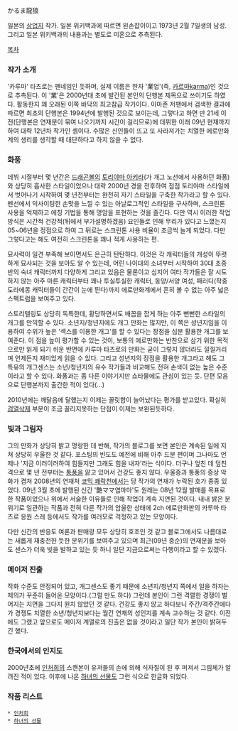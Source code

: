 かるま龍狼

일본의 [[상업지]] 작가.  일본 위키백과에 따르면 왼손잡이이고 1973년 2월 7일생의 남성. 그리고 일본 위키백과의 내용과는 별도로 미혼으로 추측된다.

[[목차]]

=== 작가 소개 ===
'카루마' 타츠로는 펜네임인 듯하며, 실제 이름은 한자 '業업'(즉, [[카르마]]karma)인 것으로 추측된다.  이 '業'은 2000년대 초에 발간된 본인의 단행본 제목으로 쓰이기도 하였다.  활동한지 꽤 오래된 이쪽 바닥의 최고참급 작가이다. 아마존 저팬에서 검색한 결과에 따르면 최초의 단행본은 1994년에 발행된 것으로 보이는데, 그렇다고 하면 만 21세 이전(단행본은 연재분이 묶여 나오기까지 시간이 걸리므로)에 데뷔한 이래 09년 현재까지 하여 대략 12년차 작가인 셈이다.  수많은 신인들이 뜨고 또 사라져가는 치열한 에로만화계의 생리를 생각할 때 대단하다고 하지 않을 수 없다.

=== 화풍 ===
데뷔 시절부터 몇 년간은 [[드래곤볼]]의 [[토리야마 아키라]](가 개그 노선에서 사용하던 화풍)와 상당히 흡사한 스타일이었으나 대략 2000년 경을 전후하여 점점 토리야마 스타일에서 벗어나기 시작하여 몇 년전부터는 완전히 자기 스타일을 구축한 작가라고 할 수 있다.  펜선에서 익사이팅한 손맛을 느낄 수 있는 아날로그적인 스타일을 구사하며, 스크린톤 사용을 억제하고 에칭 기법을 통해 명암을 표현하는 것을 즐긴다.  다만 역시 이러한 작업 방식은 시간적 건강적(뒤에서 부가설명하겠음) 요인들로 인해 무리가 있다고 느꼈는지 05~06년을 정점으로 하여 그 뒤로는 스크린톤 사용 비율이 조금씩 늘게 되었다.  다만 그렇다고는 해도 여전히 스크린톤을 꽤나 적게 사용하는 편.

묘사력이 일견 부족해 보이면서도 은근히 탄탄하다.  이것은 각 캐릭터들의 개성이 뚜렷하게 묘사되는 것을 보아도 알 수 있는데, 어린 나이대의 소녀부터 시작하여 30대 초중반의 숙녀 캐릭터까지 다양하게 그리고 있음은 물론이고 심지어 여타 작가들은 잘 시도하지 않는 아주 마른 캐릭터부터 꽤나 투실투실한 캐릭터, 동양/서양 여성, 패러디(작중 도라에몽 캐릭터들이 간간이 눈에 띈다)까지 에로만화계에서 흔히 볼 수 없는 아주 넓은 스펙트럼을 보여주고 있다.

스토리텔링도 상당히 독특한데, 황당하면서도 배꼽을 잡게 하는 아주 뻔뻔한 스타일의 개그를 만끽할 수 있다.  소년지/청년지에도 개그 만화는 많지만, 이 쪽은 성년지임을 이용하여 수위가 높은 '섹스를 이용한 개그'를 할 수 있다는 장점을 십분 활용한 개그를 보여준다.  이 점을 높이 평가할 수 있는 것이, 보통의 에로만화는 반찬으로 삼기 위한 목적으로만 읽게 되기 쉬운 반면에 카루마 타츠로의 만화는 굳이 그렇지 않더라도 낄낄거리며 언제든지 재미있게 읽을 수 있다.  그리고 성년지의 장점을 활용한 개그라고 해도 그 특유의 개그센스는 소년/청년지의 유수 작가들과 비교해도 전혀 손색이 없는 높은 수준이라고 할 수 있다. 화풍과는 좀 다른 이야기지만 쇼타물에도 관심이 있는 듯. 단편 모음으로 단행본까지 출간한 적이 있다(...)

2010년에는 깨달음에 달했는지 이제는 꼴릿함이 늘어났다는 평가를 받고있다. 확실히 [[검열삭제]] 부분이 조금 꼴리지못하는 단점이 이제는 보완된듯하다.

=== 빛과 그림자 ===
그의 만화가 상당히 밝고 명랑한 데 반해, 작가의 블로그를 보면 본인은 계속된 일에 지쳐 상당히 우울한 것 같다.  포스팅의 빈도도 예전에 비해 아주 드문 편이며 그나마도 언제나 '지금 이러이러하여 힘들지만 그래도 힘을 내자'라는 식이다.  더구나 엎친 데 덮친 격으로 몇 년 전부터는 [[통풍]]을 앓고 있어서 건강도 좋지 않다.  우울증과 통풍의 증상 악화가 겹쳐 2008년의 연재처 [[코믹 쾌락천]]에서는 당 작가의 연재가 누락된 호가 종종 있었다.  09년 3월 초에 발행된 신간 '艶ママ염마마'도 원래는 08년 12월 발매를 목표로 한 작품이었으나 위에서 서술한 이유들로 인해 작업이 계속 지연된 것이다.  내내 밝은 분위기로 일관하는 작품과 전혀 다른 작가의 암울한 상태에 2ch 에로만화판의 카루마 타츠로 응원 스레 등에서도 작가를 여러모로 걱정하고 있는 모양이다.

다만 신간의 반응도 여론과 판매량 모두 상당히 호조인 것 같고 블로그에서도 나름대로는 새롭게 재충전한 듯한 분위기를 보여주고 있으며 최근(09년 중순)의 연재분을 보아도 센스가 더욱 빛을 발하고 있는 듯 하니 일단 지금으로써는 다행이라고 할 수 있겠다.

=== 메이저 진출 ===
작화 수준도 안정되어 있고, 개그센스도 좋기 때문에 소년지/청년지 쪽에서 일을 하자는 제의가 꾸준히 들어온 모양이다.(그럴 만도 하다) 그런데 본인이 그런 격렬한 경쟁이 벌어지는 지면을 그다지 원치 않았던 것 같다. 건강도 좋지 않고 하다보니 주간/격주간에다가 경쟁도 치열한 소년/청년지보다는 월간 연재의 성인지를 계속 고수하는 것 같다.  이전에도 그랬고 앞으로도 메이저 계열로의 진출은 없을 것이라고 일단 작가 본인이 밝혀두긴 했다.

=== 한국에서의 인지도 ===
2000년초에 [[인처희]]의 스캔본이 유저들의 손에 의해 식자질이 된 후 퍼져서 그림체가 알려진 적이 있다. 이후에 나온 [[하녀의 선물]]도 그런 식으로 한글화 되었다.

=== 작품 리스트 ===
 * [[인처희]]
 * [[하녀의 선물]]
